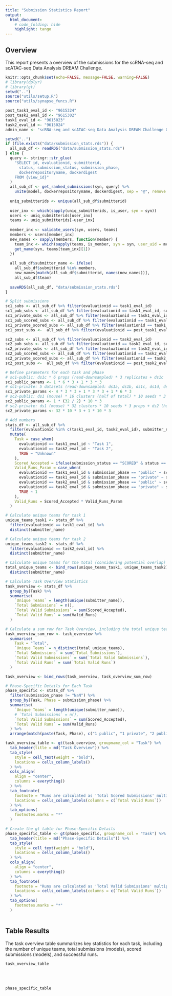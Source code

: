 ```yaml
---
title: "Submission Statistics Report"
output: 
  html_document:
    # code_folding: hide
    highlight: tango
---
```


## Overview

This report presents a overview of the submissions for the scRNA-seq and scATAC-seq Data Analysis DREAM Challenge.

```r
knitr::opts_chunk$set(echo=FALSE, message=FALSE, warning=FALSE)
# library(dplyr)
# library(gt)
setwd("..")
source("utils/setup.R")
source("utils/synapse_funcs.R")

post_task1_eval_id <- "9615324"
post_task2_eval_id <- "9615302"
task1_eval_id <- "9615023"
task2_eval_id <- "9615024"
admin_name <- "scRNA-seq and scATAC-seq Data Analysis DREAM Challenge Organizers"
```

```r
setwd("..")
if (file.exists("data/submission_stats.rds")) {
  all_sub_df <- readRDS("data/submission_stats.rds")
} else {
  query <- stringr::str_glue(
    "SELECT id, evaluationid, submitterid, 
      status, submission_status, submission_phase, 
      dockerrepositoryname, dockerdigest 
    FROM {view_id}"
  )
  all_sub_df <- get_ranked_submissions(syn, query) %>%
    unite(model, dockerrepositoryname, dockerdigest, sep = "@", remove = TRUE)
  
  uniq_submitterids <- unique(all_sub_df$submitterid)
  
  user_inx <- which(sapply(uniq_submitterids, is_user, syn = syn))
  users <- uniq_submitterids[user_inx]
  teams <- uniq_submitterids[-user_inx]
  
  member_inx <- validate_users(syn, users, teams)
  members <- users[member_inx]
  new_names <- sapply(members, function(member) {
    team_inx <- which(sapply(teams, is_member, syn = syn, user_uid = member))
    get_name(syn, teams[team_inx][1])
  })
  
  all_sub_df$submitter_name <- ifelse(
    all_sub_df$submitterid %in% members,
    new_names[match(all_sub_df$submitterid, names(new_names))],
    all_sub_df$team)
  
  saveRDS(all_sub_df, "data/submission_stats.rds")
}

# Split submissions
sc1_subs <- all_sub_df %>% filter(evaluationid == task1_eval_id)
sc1_pub_subs <- all_sub_df %>% filter(evaluationid == task1_eval_id, submission_phase == "public")
sc1_private_subs <- all_sub_df %>% filter(evaluationid == task1_eval_id, submission_phase == "private")
sc1_pub_scored_subs <- all_sub_df %>% filter(evaluationid == task1_eval_id, submission_phase == "public", submission_status == "SCORED", status == "ACCEPTED")
sc1_private_scored_subs <- all_sub_df %>% filter(evaluationid == task1_eval_id, submission_phase == "private", submission_status == "SCORED", status == "ACCEPTED")
sc1_post_subs <-  all_sub_df %>% filter(evaluationid == post_task1_eval_id, submission_status == "SCORED", status == "ACCEPTED")

sc2_subs <- all_sub_df %>% filter(evaluationid == task2_eval_id)
sc2_pub_subs <- all_sub_df %>% filter(evaluationid == task2_eval_id, submission_phase == "public")
sc2_private_subs <- all_sub_df %>% filter(evaluationid == task2_eval_id, submission_phase == "private")
sc2_pub_scored_subs <- all_sub_df %>% filter(evaluationid == task2_eval_id, submission_phase == "public", submission_status == "SCORED", status == "ACCEPTED")
sc2_private_scored_subs <- all_sub_df %>% filter(evaluationid == task2_eval_id, submission_phase == "private", submission_status == "SCORED", status == "ACCEPTED")
sc2_post_subs <-  all_sub_df %>% filter(evaluationid == post_task2_eval_id, submission_status == "SCORED", status == "ACCEPTED")

```

```r
# Define parameters for each task and phase
# sc1-public: ds1c * 6 props (read-downsampled) * 3 replicates + ds1c  * 6 props (cell-downsampled) * 3 replicates
sc1_public_params <- 1 * 6 * 3 + 1 * 3 * 3
# sc1-private: 5 datasets (read-downsampled: ds1a, ds1b, ds1c, ds1d, ds3) * 3 props * 3 replicates + 2 datasets (cell-downsampled: ds2, ds3) * 3 props * 3 replicates
sc1_private_params <- 4 * 3 * 3 + 1 * 3 * 3 + 1 * 6 * 3
# sc2-public: ds1 (mouse) * 16 clusters (half of total) * 10 seeds * 3 props
sc2_public_params <- 1 * (32 / 2) * 10 * 3
# sc2-private: ds1 (mouse) * 32 clusters * 10 seeds * 3 props + ds2 (human) * 10 seeds * 3 props
sc2_private_params <- 32 * 10 * 3 + 1 * 10 * 3
```

```r
# Add numbers 
stats_df <- all_sub_df %>%
  filter(evaluationid %in% c(task1_eval_id, task2_eval_id), submitter_name != admin_name) %>%
  mutate(
    Task = case_when(
      evaluationid == task1_eval_id ~ "Task 1",
      evaluationid == task2_eval_id ~ "Task 2",
      TRUE ~ "Unknown"
    ),
    Scored_Accepted = ifelse(submission_status == "SCORED" & status == "ACCEPTED", 1, 0),
    Valid_Runs_Param = case_when(
      evaluationid == task1_eval_id & submission_phase == "public" ~ sc1_public_params,
      evaluationid == task1_eval_id & submission_phase == "private" ~ sc1_private_params,
      evaluationid == task2_eval_id & submission_phase == "public" ~ sc2_public_params,
      evaluationid == task2_eval_id & submission_phase == "private" ~ sc2_private_params,
      TRUE ~ 1
    ),
    Valid_Runs = Scored_Accepted * Valid_Runs_Param
  ) 

# Calculate unique teams for task 1
unique_teams_task1 <- stats_df %>%
  filter(evaluationid == task1_eval_id) %>%
  distinct(submitter_name)

# Calculate unique teams for task 2
unique_teams_task2 <- stats_df %>%
  filter(evaluationid == task2_eval_id) %>%
  distinct(submitter_name)

# Calculate unique teams for the total (considering potential overlap)
total_unique_teams <- bind_rows(unique_teams_task1, unique_teams_task2) %>%
  distinct(submitter_name)

# Calculate Task Overview Statistics
task_overview <- stats_df %>%
  group_by(Task) %>%
  summarise(
    `Unique Teams` = length(unique(submitter_name)),
    `Total Submissions` = n(),
    `Total Valid Submissions` = sum(Scored_Accepted),
    `Total Valid Runs` = sum(Valid_Runs)
  )

# Calculate a sum row for Task Overview, including the total unique teams
task_overview_sum_row <- task_overview %>%
  summarise(
    Task = "Total",
    `Unique Teams` = n_distinct(total_unique_teams),
    `Total Submissions` = sum(`Total Submissions`),
    `Total Valid Submissions` = sum(`Total Valid Submissions`),
    `Total Valid Runs` = sum(`Total Valid Runs`)
  )

task_overview <- bind_rows(task_overview, task_overview_sum_row)

# Phase-Specific Details for Each Task
phase_specific <- stats_df %>%
  filter(submission_phase != "NaN") %>%
  group_by(Task, Phase = submission_phase) %>%
  summarise(
    `Unique Teams` = length(unique(submitter_name)),
    # `Total Submissions` = n(),
    `Total Valid Submissions` = sum(Scored_Accepted),
    `Total Valid Runs` = sum(Valid_Runs)
  ) %>%
  arrange(match(paste(Task, Phase), c("1 public", "1 private", "2 public", "2 private")))

task_overview_table <- gt(task_overview, groupname_col = "Task") %>%
  tab_header(title = md("Task Overview")) %>%
  tab_style(
    style = cell_text(weight = "bold"),
    locations = cells_column_labels()
  ) %>%
  cols_align(
    align = "center",
    columns = everything()
  ) %>%
  tab_footnote(
    footnote = "Runs are calculated as 'Total Scored Submissions' multiplied by specific parameters for each task and phase.",
    locations = cells_column_labels(columns = c(`Total Valid Runs`))
  ) %>%
  tab_options(
    footnotes.marks = "*"
  )

# Create the gt table for Phase-Specific Details
phase_specific_table <- gt(phase_specific, groupname_col = "Task") %>%
  tab_header(title = md("Phase-Specific Details")) %>%
  tab_style(
    style = cell_text(weight = "bold"),
    locations = cells_column_labels()
  ) %>%
  cols_align(
    align = "center",
    columns = everything()
  ) %>%
  tab_footnote(
    footnote = "Runs are calculated as 'Total Valid Submissions' multiplied by specific parameters for each task and phase.",
    locations = cells_column_labels(columns = c(`Total Valid Runs`))
  ) %>%
  tab_options(
    footnotes.marks = "*"
  )
 
```

## Table Results

The task overview table summarizes key statistics for each task, including the number of unique teams, total submissions (models), scored submissions (models), and successful runs.

```r
task_overview_table
```
<br><br>
```r
phase_specific_table
```
<br><br>


